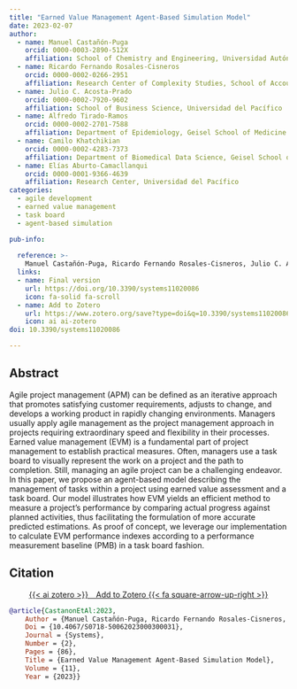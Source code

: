 ```yaml
---
title: "Earned Value Management Agent-Based Simulation Model"
date: 2023-02-07
author:
  - name: Manuel Castañón-Puga
    orcid: 0000-0003-2890-512X
    affiliation: School of Chemistry and Engineering, Universidad Autónoma de Baja California
  - name: Ricardo Fernando Rosales-Cisneros
    orcid: 0000-0002-0266-2951
    affiliation: Research Center of Complexity Studies, School of Accounting and Administration, Universidad Autónoma de Baja California
  - name: Julio C. Acosta-Prado
    orcid: 0000-0002-7920-9602
    affiliation: School of Business Science, Universidad del Pacífico
  - name: Alfredo Tirado-Ramos
    orcid: 0000-0002-2701-7588
    affiliation: Department of Epidemiology, Geisel School of Medicine at Dartmouth, Dartmouth College
  - name: Camilo Khatchikian
    orcid: 0000-0002-4283-7373
    affiliation: Department of Biomedical Data Science, Geisel School of Medicine at Dartmouth, Dartmouth College
  - name: Elías Aburto-Camacllanqui
    orcid: 0000-0001-9366-4639
    affiliation: Research Center, Universidad del Pacífico
categories:
  - agile development
  - earned value management
  - task board
  - agent-based simulation

pub-info:
  
  reference: >-
    Manuel Castañón-Puga, Ricardo Fernando Rosales-Cisneros, Julio C. Acosta-Prado, Alfredo Tirado-Ramos, Camilo Khatchikian, and <strong>Elías Aburto-Camacllanqui</strong>, “Earned Value Management Agent-Based Simulation Model</em> 11, no. 2 (2023):86, doi: <a href="https://doi.org/10.3390/systems11020086"><code>10.3390/systems11020086</code></a>
  links:
  - name: Final version
    url: https://doi.org/10.3390/systems11020086
    icon: fa-solid fa-scroll
  - name: Add to Zotero
    url: https://www.zotero.org/save?type=doi&q=10.3390/systems11020086
    icon: ai ai-zotero
doi: 10.3390/systems11020086

---
```



## Abstract

Agile project management (APM) can be defined as an iterative approach that promotes satisfying customer requirements, adjusts to change, and develops a working product in rapidly changing environments. Managers usually apply agile management as the project management approach in projects requiring extraordinary speed and flexibility in their processes. Earned value management (EVM) is a fundamental part of project management to establish practical measures. Often, managers use a task board to visually represent the work on a project and the path to completion. Still, managing an agile project can be a challenging endeavor. In this paper, we propose an agent-based model describing the management of tasks within a project using earned value assessment and a task board. Our model illustrates how EVM yields an efficient method to measure a project’s performance by comparing actual progress against planned activities, thus facilitating the formulation of more accurate predicted estimations. As proof of concept, we leverage our implementation to calculate EVM performance indexes according to a performance measurement baseline (PMB) in a task board fashion.



## Citation

<p class="buttons" style="text-align:center;">
<a class="btn btn-danger" target="_blank" href="https://www.zotero.org/save?type=doi&q=10.3390/systems11020086">{{< ai zotero >}}&emsp;Add to Zotero {{< fa square-arrow-up-right >}}</a>
</p>

```bibtex
@article{CastanonEtAl:2023,
    Author = {Manuel Castañón-Puga, Ricardo Fernando Rosales-Cisneros, Julio C. Acosta-Prado, Alfredo Tirado-Ramos, Camilo Khatchikian, and Elías Aburto-Camacllanqui},
    Doi = {10.4067/S0718-50062023000300031},
    Journal = {Systems},
    Number = {2},
    Pages = {86},
    Title = {Earned Value Management Agent-Based Simulation Model},
    Volume = {11},
    Year = {2023}}
```
